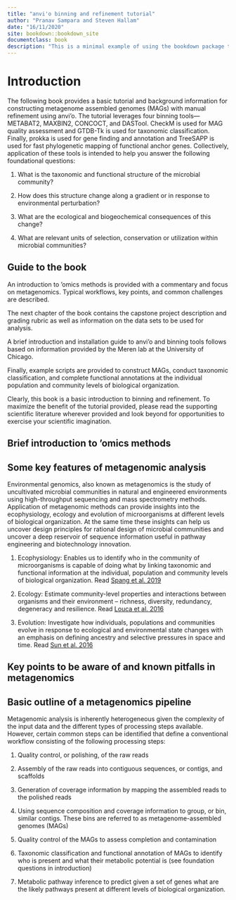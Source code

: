 ```yaml
---
title: "anvi'o binning and refinement tutorial"
author: "Pranav Sampara and Steven Hallam"
date: "16/11/2020"
site: bookdown::bookdown_site
documentclass: book
description: "This is a minimal example of using the bookdown package to write a book. The output format for this example is bookdown::gitbook."
---
```


# Introduction

The following book provides a basic tutorial and background information for constructing metagenome assembled genomes (MAGs) with manual refinement using anvi'o. The tutorial leverages four binning tools---METABAT2, MAXBIN2, CONCOCT, and DASTool. CheckM is used for MAG quality assessment and GTDB-Tk is used for taxonomic classification. Finally, prokka is used for gene finding and annotation and TreeSAPP is used for fast phylogenetic mapping of functional anchor genes. Collectively, application of these tools is intended to help you answer the following foundational questions:

1.  What is the taxonomic and functional structure of the microbial community? 

2.  How does this structure change along a gradient or in response to environmental perturbation? 

3.  What are the ecological and biogeochemical consequences of this change?

4.  What are relevant units of selection, conservation or utilization within microbial communities?

## Guide to the book

An introduction to 'omics methods is provided with a commentary and focus on metagenomics. Typical workflows, key points, and common challenges are described. 

The next chapter of the book contains the capstone project description and grading rubric as well as information on the data sets to be used for analysis.

A brief introduction and installation guide to anvi'o and binning tools follows based on information provided by the Meren lab at the University of Chicago.

Finally, example scripts are provided to construct MAGs, conduct taxonomic classification, and complete functional annotations at the individual population and community levels of biological organization.

Clearly, this book is a basic introduction to binning and refinement. To maximize the benefit of the tutorial provided, please read the supporting scientific literature wherever provided and look beyond for opportunities to exercise your scientific imagination.

## Brief introduction to 'omics methods

## Some key features of metagenomic analysis

Environmental genomics, also known as metagenomics is the study of uncultivated microbial communities in natural and engineered environments using high-throughput sequencing and mass spectrometry methods. Application of metagenomic methods can provide insights into the ecophysiology, ecology and evolution of microorganisms at different levels of biological organization. At the same time these insights can help us uncover design principles for rational design of microbial communities and uncover a deep reservoir of sequence information useful in pathway engineering and biotechnology innovation. 

1.  Ecophysiology: Enables us to identify who in the community of microorganisms is capable of doing what by linking taxonomic and functional information at the individual, population and community levels of biological organization. Read [Spang et al. 2019](https://www.nature.com/articles/s41564-019-0406-9)

2.  Ecology: Estimate community-level properties and interactions between organisms and their environment -- richness, diversity, redundancy, degeneracy and resilience. Read [Louca et al. 2016](https://www.pnas.org/content/113/40/E5925.long)

3.  Evolution: Investigate how individuals, populations and communities evolve in response to ecological and environmental state changes with an emphasis on defining ancestry and selective pressures in space and time. Read [Sun et al. 2016](https://www.nature.com/articles/ismej2015162)

## Key points to be aware of and known pitfalls in metagenomics

## Basic outline of a metagenomics pipeline

Metagenomic analysis is inherently heterogeneous given the complexity of the input data and the different types of processing steps available. However, certain common steps can be identified that define a conventional workflow consisting of the following processing steps:

1.  Quality control, or polishing, of the raw reads

2.  Assembly of the raw reads into contiguous sequences, or contigs, and scaffolds

3.  Generation of coverage information by mapping the assembled reads to the polished reads

4.  Using sequence composition and coverage information to group, or bin, similar contigs. These bins are referred to as metagenome-assembled genomes (MAGs)

5.  Quality control of the MAGs to assess completion and contamination

6.  Taxonomic classification and functional annotation of MAGs to identify who is present and what their metabolic potential is (see foundation questions in introduction)

7. Metabolic pathway inference to predict given a set of genes what are the likely pathways present at different levels of biological organization. 
